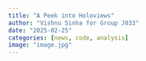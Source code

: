 ```yaml
---
title: "A Peek into Holoviews"
author: "Vishnu Sinha for Group J033"
date: "2025-02-25"
categories: [news, code, analysis]
image: "image.jpg"
---
```

